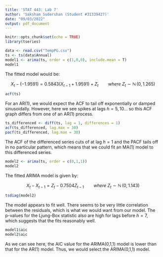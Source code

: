 ---
title: 'STAT 443: Lab 7'
author: 'Saksham Sudershan (Student #31339427)'
date: "09/03/2022"
output: pdf_document
---

```{r setup, include=FALSE}
knitr::opts_chunk$set(echo = TRUE)
library(tseries)
```

\section*{Question 1}

```{r, echo = TRUE}
data <- read.csv("TempPG.csv")
ts <- ts(data$Annual)
model1 <- arima(ts, order = c(1,0,0), include.mean = T)
model1
```
The fitted model would be:

$$ X_t - (-1.9591) = 0.5843 ( X_{t-1} +1.9591) + Z_t \; \; \; \; \; \; \; \; \;  where\ Z_t \sim \mathbb{N}\,(0,1.265) $$

\section*{Question 2}

```{r, echo = T}
acf(ts)
```
For an AR(1), we would expect the ACF to tail off exponentially or damped sinusoidally. However, here we see spikes at lags $h = 5, 10 \dots$ so this ACF graph differs from one of an AR(1) process.

\section*{Question 3}

```{r, echo = T}
ts_differenced <- diff(ts, lag = 1, differences = 1)
acf(ts_differenced, lag.max = 30)
pacf(ts_differenced, lag.max = 30)
```
The ACF of the differenced series cuts of at lag $h=1$ and the PACF tails off in no particular pattern, which means that we could fit an MA(1) model to this differenced series.

\section*{Question 4}

```{r, echo = T}
model2 <- arima(ts, order = c(0,1,1))
model2
```
The fitted ARIMA model is given by:

$$ X_t-X_{t-1} = Z_t -0.7504Z_{t-1} \; \; \; \; \; \; \; \; \;  where\ Z_t \sim \mathbb{N}\,(0,1.143) $$

\section*{Question 5}

```{r, echo = T}
tsdiag(model2)
```
The model appears to fit well. There seems to be very little correlation between the residuals, which is what we would want from our model. The p-values for the Ljung-Box statistic also are high for lags before $h=7$, which suggests that the fits reasonably well. 

\section*{Question 6}
```{r, echo = T}
model1$aic
model2$aic
```
As we can see here, the AIC value for the ARIMA(0,1,1) model is lower than that for the AR(1) model. Thus, we would select the ARIMA(0,1,1) model.